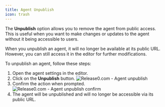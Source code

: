 ```yaml
---
title: Agent Unpublish
icon: trash
---
```

The **Unpublish** option allows you to remove the agent from public access. This is useful when you want to make changes or updates to the agent without it being accessible to users.

When you unpublish an agent, it will no longer be available at its public URL. However, you can still access it in the editor for further modifications.

To unpublish an agent, follow these steps:
1. Open the agent settings in the editor.
2. Click on the **Unpublish** button.
    <Frame style={{ maxWidth: '400px' }}>
    <img src="/images/agent-settings/agent-unpublish.png" alt="Release0.com - Agent unpublish" />
    </Frame>
3. Confirm the action when prompted.
    <Frame style={{ maxWidth: '400px' }}>
    <img src="/images/agent-settings/agent-unpublish-confirm.png" alt="Release0.com - Agent unpublish confirm" />
    </Frame>
4. The agent will be unpublished and will no longer be accessible via its public URL.

